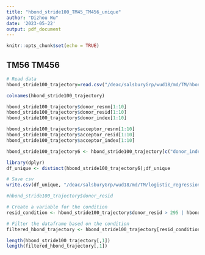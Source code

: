 ```yaml
---
title: "hbond_stride100_TM45_TM456_unique"
author: "Dizhou Wu"
date: '2023-05-22'
output: pdf_document
---
```


```r
knitr::opts_chunk$set(echo = TRUE)
```

## TM56 TM456

```r
# Read data 
hbond_stride100_trajectory=read.csv("/deac/salsburyGrp/wud18/md/TM/hbond/hbond_stride100_raw.csv")
```

```r
colnames(hbond_stride100_trajectory)
```

```r
hbond_stride100_trajectory$donor_resnm[1:10]
hbond_stride100_trajectory$donor_resid[1:10]
hbond_stride100_trajectory$donor_index[1:10]
```

```r
hbond_stride100_trajectory$acceptor_resnm[1:10]
hbond_stride100_trajectory$acceptor_resid[1:10]
hbond_stride100_trajectory$acceptor_index[1:10]
```

```r
hbond_stride100_trajectory6 <- hbond_stride100_trajectory[c("donor_index","acceptor_index","donor_resnm","donor_resid","acceptor_resnm","acceptor_resid")]
```

```r
library(dplyr)
df_unique <- distinct(hbond_stride100_trajectory6);df_unique
```

```r
# Save csv
write.csv(df_unique, "/deac/salsburyGrp/wud18/md/TM/logistic_regression_Hbond/visualize/Hbond_stride100_TM56_TM456_unique.csv", row.names=F)
```


```r
#hbond_stride100_trajectory$donor_resid
```

```r
# Create a variable for the condition
resid_condition <- hbond_stride100_trajectory$donor_resid > 295 | hbond_stride100_trajectory$acceptor_resid > 295

# Filter the dataframe based on the condition
filtered_hbond_trajectory <- hbond_stride100_trajectory[resid_condition, ]
```



```r
length(hbond_stride100_trajectory[,1])
length(filtered_hbond_trajectory[,1])
```





















